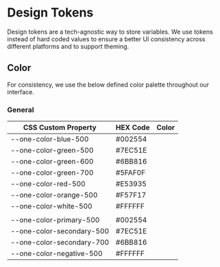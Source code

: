 
<Meta title="Design Tokens/Color" />

# Design Tokens
Design tokens are a tech-agnostic way to store variables. We use tokens instead of hard coded values to ensure a better UI consistency across different platforms and to support theming.

## Color
For consistency, we use the below defined color palette throughout our interface.

### General

<table style={{ width: "100%" }}>
  <thead>
    <tr>
      <th>CSS Custom Property</th>
      <th>HEX Code</th>
      <th>Color</th>
    </tr>
  </thead>
  <tbody>
    <tr>
      <td>--one-color-blue-500</td>
      <td>#002554</td>
      <td style={{ backgroundColor: "var(--one-color-blue-500)" }}></td>
    </tr>
    <tr>
      <td>--one-color-green-500</td>
      <td>#7EC51E</td>
      <td style={{ backgroundColor: "var(--one-color-green-500)" }}></td>
    </tr>
    <tr>
      <td>--one-color-green-600</td>
      <td>#6BB816</td>
      <td style={{ backgroundColor: "var(--one-color-green-600)" }}></td>
    </tr>
    <tr>
      <td>--one-color-green-700</td>
      <td>#5FAF0F</td>
      <td style={{ backgroundColor: "var(--one-color-green-700)" }}></td>
    </tr>
    <tr>
      <td>--one-color-red-500</td>
      <td>#E53935</td>
      <td style={{ backgroundColor: "var(--one-color-red-500)" }}></td>
    </tr>
    <tr>
      <td>--one-color-orange-500</td>
      <td>#F57F17</td>
      <td style={{ backgroundColor: "var(--one-color-orange-500)" }}></td>
    </tr>
    <tr>
      <td>--one-color-white-500</td>
      <td>#FFFFFF</td>
      <td style={{ backgroundColor: "var(--one-color-white-500)" }}></td>
    </tr>
    <tr>
      <td></td>
      <td></td>
      <td></td>
    </tr>
    <tr>
      <td>--one-color-primary-500</td>
      <td>#002554</td>
      <td style={{ backgroundColor: "var(--one-color-primary-500)" }}></td>
    </tr>
    <tr>
      <td>--one-color-secondary-500</td>
      <td>#7EC51E</td>
      <td style={{ backgroundColor: "var(--one-color-secondary-500)" }}></td>
    </tr>
    <tr>
      <td>--one-color-secondary-700</td>
      <td>#6BB816</td>
      <td
        style={{ backgroundColor: "var(--one-color-secondary-700)" }}
      ></td>
    </tr>
    <tr>
      <td>--one-color-negative-500</td>
      <td>#FFFFFF</td>
      <td style={{ backgroundColor: "var(--one-color-negative-500)" }}></td>
    </tr>
  </tbody>
</table>
